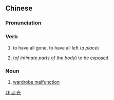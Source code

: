 ==Chinese==
{{zh-forms}}

===Pronunciation===
{{zh-pron
|m=zǒuguāng
|c=zau2 gwong1
|mn=cháu-kng
|cat=v,n
}}

===Verb===
{{zh-verb}}

# {{lb|zh|literally}} to have all gone, to have all left (''a place'')
# {{lb|zh|informal}} (''of intimate parts of the body'') to be [[expose]]d

===Noun===
{{zh-noun}}

# {{lb|zh|informal}} [[wardrobe malfunction]]

[[zh:走光]]